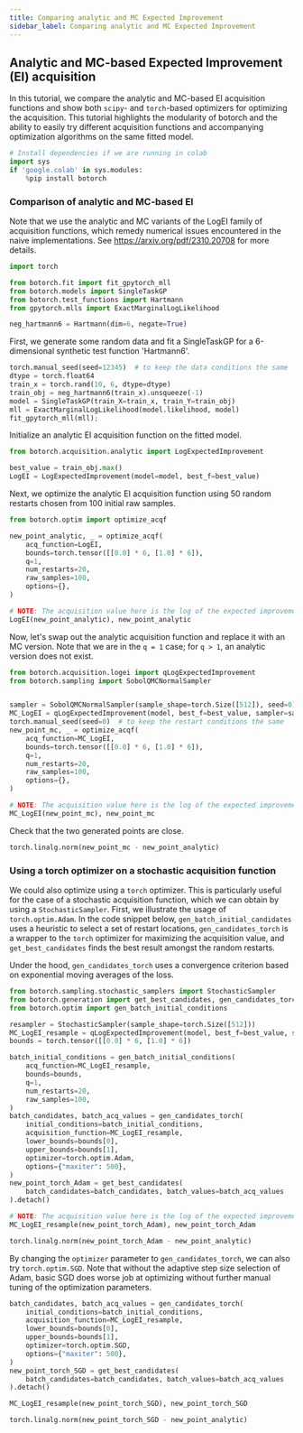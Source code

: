 ```yaml
---
title: Comparing analytic and MC Expected Improvement
sidebar_label: Comparing analytic and MC Expected Improvement
---
```



<LinkButtons
  githubUrl="https://github.com/cristianlara/botorch/blob/v0.13.0/tutorials/compare_mc_analytic_acquisition/compare_mc_analytic_acquisition.ipynb"
  colabUrl="https://colab.research.google.com/github/cristianlara/botorch/blob/v0.13.0/tutorials/compare_mc_analytic_acquisition/compare_mc_analytic_acquisition.ipynb"
/>

## Analytic and MC-based Expected Improvement (EI) acquisition

In this tutorial, we compare the analytic and MC-based EI acquisition functions and show
both `scipy`- and `torch`-based optimizers for optimizing the acquisition. This tutorial
highlights the modularity of botorch and the ability to easily try different acquisition
functions and accompanying optimization algorithms on the same fitted model.

```python
# Install dependencies if we are running in colab
import sys
if 'google.colab' in sys.modules:
    %pip install botorch
```

### Comparison of analytic and MC-based EI

Note that we use the analytic and MC variants of the LogEI family of acquisition
functions, which remedy numerical issues encountered in the naive implementations. See
https://arxiv.org/pdf/2310.20708 for more details.

```python
import torch

from botorch.fit import fit_gpytorch_mll
from botorch.models import SingleTaskGP
from botorch.test_functions import Hartmann
from gpytorch.mlls import ExactMarginalLogLikelihood

neg_hartmann6 = Hartmann(dim=6, negate=True)
```

First, we generate some random data and fit a SingleTaskGP for a 6-dimensional synthetic
test function 'Hartmann6'.

```python
torch.manual_seed(seed=12345)  # to keep the data conditions the same
dtype = torch.float64
train_x = torch.rand(10, 6, dtype=dtype)
train_obj = neg_hartmann6(train_x).unsqueeze(-1)
model = SingleTaskGP(train_X=train_x, train_Y=train_obj)
mll = ExactMarginalLogLikelihood(model.likelihood, model)
fit_gpytorch_mll(mll);
```

Initialize an analytic EI acquisition function on the fitted model.

```python
from botorch.acquisition.analytic import LogExpectedImprovement

best_value = train_obj.max()
LogEI = LogExpectedImprovement(model=model, best_f=best_value)
```

Next, we optimize the analytic EI acquisition function using 50 random restarts chosen
from 100 initial raw samples.

```python
from botorch.optim import optimize_acqf

new_point_analytic, _ = optimize_acqf(
    acq_function=LogEI,
    bounds=torch.tensor([[0.0] * 6, [1.0] * 6]),
    q=1,
    num_restarts=20,
    raw_samples=100,
    options={},
)
```

```python
# NOTE: The acquisition value here is the log of the expected improvement.
LogEI(new_point_analytic), new_point_analytic
```

Now, let's swap out the analytic acquisition function and replace it with an MC version.
Note that we are in the `q = 1` case; for `q > 1`, an analytic version does not exist.

```python
from botorch.acquisition.logei import qLogExpectedImprovement
from botorch.sampling import SobolQMCNormalSampler


sampler = SobolQMCNormalSampler(sample_shape=torch.Size([512]), seed=0)
MC_LogEI = qLogExpectedImprovement(model, best_f=best_value, sampler=sampler, fat=False)
torch.manual_seed(seed=0)  # to keep the restart conditions the same
new_point_mc, _ = optimize_acqf(
    acq_function=MC_LogEI,
    bounds=torch.tensor([[0.0] * 6, [1.0] * 6]),
    q=1,
    num_restarts=20,
    raw_samples=100,
    options={},
)
```

```python
# NOTE: The acquisition value here is the log of the expected improvement.
MC_LogEI(new_point_mc), new_point_mc
```

Check that the two generated points are close.

```python
torch.linalg.norm(new_point_mc - new_point_analytic)
```

### Using a torch optimizer on a stochastic acquisition function

We could also optimize using a `torch` optimizer. This is particularly useful for the
case of a stochastic acquisition function, which we can obtain by using a
`StochasticSampler`. First, we illustrate the usage of `torch.optim.Adam`. In the code
snippet below, `gen_batch_initial_candidates` uses a heuristic to select a set of
restart locations, `gen_candidates_torch` is a wrapper to the `torch` optimizer for
maximizing the acquisition value, and `get_best_candidates` finds the best result
amongst the random restarts.

Under the hood, `gen_candidates_torch` uses a convergence criterion based on exponential
moving averages of the loss.

```python
from botorch.sampling.stochastic_samplers import StochasticSampler
from botorch.generation import get_best_candidates, gen_candidates_torch
from botorch.optim import gen_batch_initial_conditions

resampler = StochasticSampler(sample_shape=torch.Size([512]))
MC_LogEI_resample = qLogExpectedImprovement(model, best_f=best_value, sampler=resampler)
bounds = torch.tensor([[0.0] * 6, [1.0] * 6])

batch_initial_conditions = gen_batch_initial_conditions(
    acq_function=MC_LogEI_resample,
    bounds=bounds,
    q=1,
    num_restarts=20,
    raw_samples=100,
)
batch_candidates, batch_acq_values = gen_candidates_torch(
    initial_conditions=batch_initial_conditions,
    acquisition_function=MC_LogEI_resample,
    lower_bounds=bounds[0],
    upper_bounds=bounds[1],
    optimizer=torch.optim.Adam,
    options={"maxiter": 500},
)
new_point_torch_Adam = get_best_candidates(
    batch_candidates=batch_candidates, batch_values=batch_acq_values
).detach()
```

```python
# NOTE: The acquisition value here is the log of the expected improvement.
MC_LogEI_resample(new_point_torch_Adam), new_point_torch_Adam
```

```python
torch.linalg.norm(new_point_torch_Adam - new_point_analytic)
```

By changing the `optimizer` parameter to `gen_candidates_torch`, we can also try
`torch.optim.SGD`. Note that without the adaptive step size selection of Adam, basic SGD
does worse job at optimizing without further manual tuning of the optimization
parameters.

```python
batch_candidates, batch_acq_values = gen_candidates_torch(
    initial_conditions=batch_initial_conditions,
    acquisition_function=MC_LogEI_resample,
    lower_bounds=bounds[0],
    upper_bounds=bounds[1],
    optimizer=torch.optim.SGD,
    options={"maxiter": 500},
)
new_point_torch_SGD = get_best_candidates(
    batch_candidates=batch_candidates, batch_values=batch_acq_values
).detach()
```

```python
MC_LogEI_resample(new_point_torch_SGD), new_point_torch_SGD
```

```python
torch.linalg.norm(new_point_torch_SGD - new_point_analytic)
```

